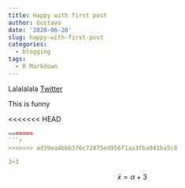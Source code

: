 ```yaml
---
title: Happy with first post
author: Gustavo
date: '2020-06-20'
slug: happy-with-first-post
categories:
  - blogging
tags:
  - R Markdown
---
```


Lalalalala 
[Twitter](htpps://www.twitter.com)

This is funny

<<<<<<< HEAD
```r
=======
```r
>>>>>>> ad39ea4bbb376c72875ed956f1aa3fba941ba5c8

3+3
```

$$\bar{x}=\alpha + 3$$
